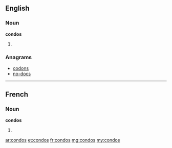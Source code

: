 ==English==

===Noun===
'''condos'''

# {{plural of|[[condo]]}}

===Anagrams===
* [[codons#English|codons]]
* [[no-docs#English|no-docs]]

----

==French==

===Noun===
'''condos''' {{m}}

# {{plural of|[[condo]]|lang=fr}}

[[ar:condos]]
[[et:condos]]
[[fr:condos]]
[[mg:condos]]
[[my:condos]]